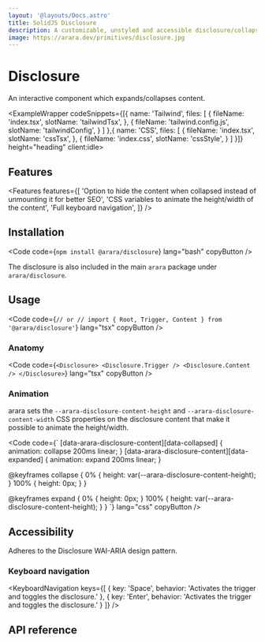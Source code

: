 ```yaml
---
layout: '@layouts/Docs.astro'
title: SolidJS Disclosure
description: A customizable, unstyled and accessible disclosure/collapsible component for SolidJS
image: https://arara.dev/primitives/disclosure.jpg
---
```


# Disclosure

An interactive component which expands/collapses content.

<PackageInfo packageName="@arara/disclosure" />

<ExampleWrapper codeSnippets={[{
  name: 'Tailwind',
  files: [
    {
      fileName: 'index.tsx',
      slotName: 'tailwindTsx',
    },
    {
      fileName: 'tailwind.config.js',
      slotName: 'tailwindConfig',
    }
  ]
},{
  name: 'CSS',
  files: [
    {
      fileName: 'index.tsx',
      slotName: 'cssTsx',
    },
    {
      fileName: 'index.css',
      slotName: 'cssStyle',
    }
  ]
}]} height="heading" client:idle>
  <BasicExample client:idle />
  <RawCode slot="tailwindTsx" code={TailwindTsx} lang="tsx" />
  <RawCode slot="tailwindConfig" code={TailwindConfig} lang="js" />
  <RawCode slot="cssTsx" code={CssTsx} lang="tsx" />
  <RawCode slot="cssStyle" code={CssStyle} lang="css" />
</ExampleWrapper>

## Features
<Features features={[
  'Option to hide the content when collapsed instead of unmounting it for better SEO',
  'CSS variables to animate the height/width of the content',
  'Full keyboard navigation',
]} />

## Installation

<Code code={`
npm install @arara/disclosure
`} lang="bash" copyButton />

The disclosure is also included in the main `arara` package under `arara/disclosure`.

## Usage
<Code code={`
// or
// import { Root, Trigger, Content } from '@arara/disclosure'
`} lang="tsx" copyButton />

### Anatomy

<Code code={`
<Disclosure>
  <Disclosure.Trigger />
  <Disclosure.Content />
</Disclosure>
`} lang="tsx" copyButton />

### Animation
arara sets the `--arara-disclosure-content-height` and `--arara-disclosure-content-width` CSS properties on the disclosure content that make it possible to animate the height/width.

<Code code={`
[data-arara-disclosure-content][data-collapsed] {
  animation: collapse 200ms linear;
}
[data-arara-disclosure-content][data-expanded] {
  animation: expand 200ms linear;
}

@keyframes collapse {
  0% {
    height: var(--arara-disclosure-content-height);
  }
  100% {
    height: 0px;
  }
}

@keyframes expand {
  0% {
    height: 0px;
  }
  100% {
    height: var(--arara-disclosure-content-height);
  }
}
`} lang="css" copyButton />

## Accessibility
Adheres to the <Link href="https://www.w3.org/WAI/ARIA/apg/patterns/disclosure/" newTab>Disclosure WAI-ARIA design pattern</Link>.

### Keyboard navigation

<KeyboardNavigation keys={[
  {
    key: 'Space',
    behavior: 'Activates the trigger and toggles the disclosure.'
  },
  {
    key: 'Enter',
    behavior: 'Activates the trigger and toggles the disclosure.'
  }
]} />

## API reference

<ApiReference library={Disclosure} />

